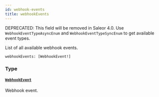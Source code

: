 ```yaml
---
id: webhook-events
title: webhookEvents
---
```


<span class="badge badge--warning">DEPRECATED: This field will be removed in Saleor 4.0. Use `WebhookEventTypeAsyncEnum` and `WebhookEventTypeSyncEnum` to get available event types.</span>

List of all available webhook events.

```graphql
webhookEvents: [WebhookEvent!]

```

### Type

#### [`WebhookEvent`](../../../developer/api-reference/objects/webhook-event)

Webhook event.
